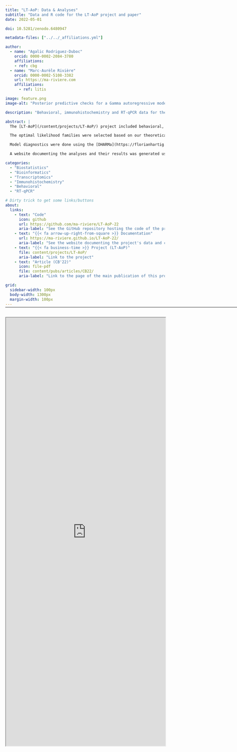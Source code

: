 ```yaml
---
title: "LT-AoP: Data & Analyses"
subtitle: "Data and R code for the LT-AoP project and paper"
date: 2022-05-01

doi: 10.5281/zenodo.6480947

metadata-files: ["../../_affiliations.yml"]

author:
  - name: "Agalic Rodriguez-Duboc"
    orcid: 0000-0002-2084-3780
    affiliations:
    - ref: cbg
  - name: "Marc-Aurèle Rivière"
    orcid: 0000-0002-5108-3382
    url: https://ma-riviere.com
    affiliations:
      - ref: litis

image: feature.png
image-alt: "Posterior predictive checks for a Gamma autoregressive model on mouse weight evolution through time"

description: "Behavioral, immunohistochemistry and RT-qPCR data for the LT-AoP project were analysed in R, hosted on GitHub, and archived through Zenodo."

abstract: | 
  The [LT-AoP](/content/projects/LT-AoP/) project included behavioral, immunohistochemistry and RT-qPCR data, which were analysed in R, hosted on GitHub, and archived with Zenodo. Data were modeled through the Generalized Linear Mixed Model (GLMM) framework, using the [glmmTMB](https://glmmtmb.github.io/glmmTMB/) package [@glmmTMB]. Random intercepts were added to account for the correlation between pseudo-replicates. Temporally-dependent repeated measures were modeled using auto-regressive (AR1) terms.

  The optimal likelihood families were selected based on our theoretical understanding of the variable’s properties, and to minimize Aikake's Information Criterion (AIC). Count data (e.g., cell counts, number of maze entries, …) were modeled using a Generalized Poisson likelihood, measures bound at 0 (e.g., cell density, volumes, weights, …) were modeled using a Gamma likelihood, and proportions (e.g., ratios of areas) with a Beta likelihood.

  Model diagnostics were done using the [DHARMa](https://florianhartig.github.io/DHARMa/) [@DHARMa] & [performance](https://easystats.github.io/performance/) [@performance] packages, and estimated marginal means/contrasts were computed with the [emmeans](https://github.com/rvlenth/emmeans) package [@emmeans].

  A website documenting the analyses and their results was generated using Quarto, to allow interested readers to explore our data & models' outputs without having to run the code themselves.

categories:
  - "Biostatistics"
  - "Bioinformatics"
  - "Transcriptomics"
  - "Immunohistochemistry"
  - "Behavioral"
  - "RT-qPCR"

# Dirty trick to get some links/buttons
about:
  links:
    - text: "Code"
      icon: github
      url: https://github.com/ma-riviere/LT-AoP-22
      aria-label: "See the GitHub repository hosting the code of the project and related paper"
    - text: "{{< fa arrow-up-right-from-square >}} Documentation"
      url: https://ma-riviere.github.io/LT-AoP-22/
      aria-label: "See the website documenting the project's data and code"
    - text: "{{< fa business-time >}} Project (LT-AoP)"
      file: content/projects/LT-AoP/
      aria-label: "Link to the project"
    - text: "Article (CB'22)"
      icon: file-pdf
      file: content/pubs/articles/CB22/
      aria-label: "Link to the page of the main publication of this project"

grid:
  sidebar-width: 100px
  body-width: 1300px
  margin-width: 100px
---
```


<hr style="margin-bottom: 30px; margin-top: -12px;" width="1300">

<iframe src="https://ma-riviere.github.io/LT-AoP-22/" width="100%" height="1350" allow="fullscreen"></iframe>